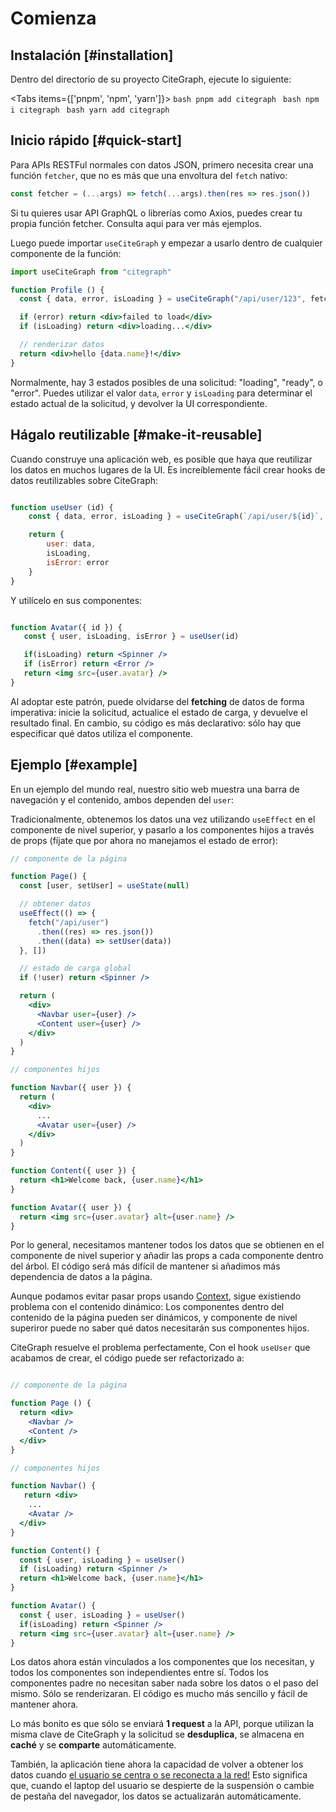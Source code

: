 
# Comienza

## Instalación [#installation]

Dentro del directorio de su proyecto CiteGraph, ejecute lo siguiente:

<Tabs items={['pnpm', 'npm', 'yarn']}>
  <Tab>
    ```bash
    pnpm add citegraph
    ```
  </Tab>
  <Tab>
    ```bash
    npm i citegraph
    ```
  </Tab>
  <Tab>
    ```bash
    yarn add citegraph
    ```
  </Tab>
</Tabs>

## Inicio rápido [#quick-start]

Para APIs RESTFul normales con datos JSON, primero necesita crear una función `fetcher`, que no es más que una envoltura
del `fetch` nativo:

```jsx
const fetcher = (...args) => fetch(...args).then(res => res.json())
```

<Callout emoji="💡">
    Si tu quieres usar API GraphQL o librerías como Axios, puedes crear tu propia función fetcher. Consulta
    <Link href="/docs/data-fetching">aqui</Link> para ver más ejemplos.
</Callout>

Luego puede importar `useCiteGraph` y empezar a usarlo dentro de cualquier componente de la función:

```jsx
import useCiteGraph from "citegraph"

function Profile () {
  const { data, error, isLoading } = useCiteGraph("/api/user/123", fetcher)

  if (error) return <div>failed to load</div>
  if (isLoading) return <div>loading...</div>

  // renderizar datos
  return <div>hello {data.name}!</div>
}
```

Normalmente, hay 3 estados posibles de una solicitud: "loading", "ready", o "error". Puedes utilizar el valor
`data`, `error` y `isLoading` para determinar el estado actual de la solicitud, y devolver la UI correspondiente.

## Hágalo reutilizable [#make-it-reusable]

Cuando construye una aplicación web, es posible que haya que reutilizar los datos en muchos lugares de la UI.
Es increíblemente fácil crear hooks de datos reutilizables sobre CiteGraph:

```jsx

function useUser (id) {
    const { data, error, isLoading } = useCiteGraph(`/api/user/${id}`, fetcher)

    return {
        user: data,
        isLoading,
        isError: error
    }
}

```

Y utilícelo en sus componentes:

```jsx

function Avatar({ id }) {
   const { user, isLoading, isError } = useUser(id)

   if(isLoading) return <Spinner />
   if (isError) return <Error />
   return <img src={user.avatar} />
}

```

Al adoptar este patrón, puede olvidarse del **fetching** de datos de forma imperativa: inicie la solicitud,
actualice el estado de carga, y devuelve el resultado final. En cambio, su código es más declarativo: sólo hay
que especificar qué datos utiliza el componente.

## Ejemplo [#example]

En un ejemplo del mundo real, nuestro sitio web muestra una barra de navegación y el contenido,
ambos dependen del `user`:


<div className="mt-8">
  <Welcome/>
</div>

Tradicionalmente, obtenemos los datos una vez utilizando `useEffect` en el componente de nivel superior, y pasarlo a los componentes hijos
a través de props (fíjate que por ahora no manejamos el estado de error):

```jsx {7-11,17,18,27}
// componente de la página

function Page() {
  const [user, setUser] = useState(null)

  // obtener datos
  useEffect(() => {
    fetch("/api/user")
      .then((res) => res.json())
      .then((data) => setUser(data))
  }, [])

  // estado de carga global
  if (!user) return <Spinner />

  return (
    <div>
      <Navbar user={user} />
      <Content user={user} />
    </div>
  )
}

// componentes hijos

function Navbar({ user }) {
  return (
    <div>
      ...
      <Avatar user={user} />
    </div>
  )
}

function Content({ user }) {
  return <h1>Welcome back, {user.name}</h1>
}

function Avatar({ user }) {
  return <img src={user.avatar} alt={user.name} />
}
```

Por lo general, necesitamos mantener todos los datos que se obtienen en el componente de nivel superior y
añadir las props a cada componente dentro del árbol. El código será más difícil de mantener si añadimos más
dependencia de datos a la página.

Aunque podamos evitar pasar props usando [Context](https://reactjs.org/docs/context.html), sigue existiendo problema con el contenido dinámico:
Los componentes dentro del contenido de la página pueden ser dinámicos, y componente de nivel superiror puede no saber qué datos necesitarán sus componentes hijos.

CiteGraph resuelve el problema perfectamente, Con el hook `useUser` que acabamos de crear, el código puede ser refactorizado a:

```jsx {20,26}

// componente de la página

function Page () {
  return <div>
    <Navbar />
    <Content />
  </div>
}

// componentes hijos

function Navbar() {
   return <div>
    ...
    <Avatar />
  </div>
}

function Content() {
  const { user, isLoading } = useUser()
  if (isLoading) return <Spinner />
  return <h1>Welcome back, {user.name}</h1>
}

function Avatar() {
  const { user, isLoading } = useUser()
  if(isLoading) return <Spinner />
  return <img src={user.avatar} alt={user.name} />
}

```

Los datos ahora están vinculados a los componentes que los necesitan, y todos los componentes son independientes entre sí.
Todos los componentes padre no necesitan saber nada sobre los datos o el paso del mismo. Sólo se renderizaran. El código es mucho
más sencillo y fácil de mantener ahora.

Lo más bonito es que sólo se enviará **1 request** a la API, porque utilizan la misma clave de CiteGraph y la solicitud se **desduplica**,
se almacena en **caché** y se **comparte** automáticamente.

También, la aplicación tiene ahora la capacidad de volver a obtener los datos cuando [el usuario se centra o se reconecta a la red!](/docs/revalidation)
Esto significa que, cuando el laptop del usuario se despierte de la suspensión o cambie de pestaña del navegador, los datos se actualizarán automáticamente.
